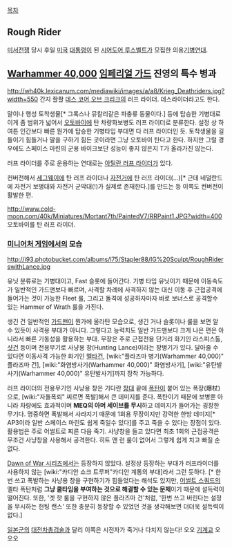 [[목차]]
== Rough Rider ==
[[미서전쟁]] 당시 후일 [[미국]] [[대통령]]이 된 [[시어도어 루스벨트]]가 모집한 의용[[기병]]연대.

== [[Warhammer 40,000]] [[임페리얼 가드]] 진영의 특수 병과 ==
http://wh40k.lexicanum.com/mediawiki/images/a/a8/Krieg_Deathriders.jpg?width=550
간지 좔좔 [[데스 코어 오브 크리크]]의 러프 라이더. 데스라이더라고도 한다.

말이나 행성 토착생물[* 그록스나 뮤칼리같은 파충류 동물이다.] 등에 탑승한 기병대로 이게 좀 범위가 넓어서 [[오토바이]]에 탄 차량화보병도 러프 라이더로 분류한다. 설정 상 하여튼 인간보다 빠른 뭔가에 탑승한 기병타입 부대면 다 러프 라이더인 듯. 토착생물을 길들이기 힘들거나 말을 구하기 힘든 곳이라면 그냥 오토바이 탄다고 한다. 하지만 그럴 경우에도 스페이스 마린의 군용 바이크보단 성능이 좋지 않은지 T가 올라가진 않는다.

러프 라이더를 주로 운용하는 연대로는 [[아틸란 러프 라이더]]가 있다.

컨버전해서 [[세그웨이]]에 탄 러프 라이더나 [[자전거]]에 탄 러프 라이더(...)[* 근데 네덜란드에 자전거 보병대와 자전거 군악대(!)가 실제로 존재한다.]를 만드는 등 이쪽도 컨버전이 활발한 편.

http://www.cold-moon.com/40k/Miniatures/Mortant7th/PaintedV7/RRPaint1.JPG?width=400
오토바이를 탄 러프 라이더.

=== [[미니어처 게임]]에서의 모습 ===
http://i93.photobucket.com/albums/l75/Stapler88/IG%20Sculpt/RoughRiderswithLance.jpg

유닛 분류로는 기병대이고, Fast 슬롯에 들어간다. 기병 타입 유닛이기 때문에 이동속도가 일반적인 가드맨보다 빠르며, 사격할 차례에 사격하지 않는 대신 이동 후 근접공격에 들어가는 것이 가능한 Fleet 룰, 그리고 돌격에 성공하자마자 바로 보너스로 공격할수 있는 Hammer of Wrath 룰을 가진다.

생긴 건 일반적인 [[가드맨]]이 뭔가에 올라탄 모습으로, 생긴 거나 슬롯이나 룰을 보면 알 수 있듯이 사격용 부대가 아니다. 그렇다고 능력치도 일반 가드맨보다 크게 나은 편은 아니라서 빠른 기동성을 활용하는 부대. 무장은 주로 근접전용 단거리 화기인 라스피스톨, [[샷건]] 등이며 전용무기로 사냥용 창(Hunting Lance)이라는 장병기가 있다. 달아줄 수 있다면 이동사격 가능한 화기인 [[멜타]]건, [wiki:"플라즈마 병기(Warhammer 40,000)" 플라즈마 건], [wiki:"화염방사기(Warhammer 40,000)" 화염방사기], [wiki:"유탄발사기(Warhammer 40,000)" 유탄발사기]까지 장착 가능하다.

러프 라이더의 전용무기인 사냥용 창은 기다란 [[창]]대 끝에 [[폭탄]]이 붙어 있는 폭장(爆杖)으로, [wiki:"자돌폭뢰" 찌르면 폭발]해서 큰 데미지를 준다. 폭탄이기 때문에 보병뿐 아니라 차량에도 효과적이며 '''MEQ의 아머 세이브를 무시'''하고 데미지가 들어가는 굉장한 무기다. 명중하면 폭발해서 사라지기 때문에 1회용 무장이지만 강력한 한방 데미지[* AP3이라 일반 스페이스 마린도 쉽게 죽일수 있다]를 주고 죽을 수 있다는 장점이 있다. 활용법은 주로 어썰트로 찌른 다음 죽기. 사냥창을 들고 있다면 최초 1회의 근접공격은 무조건 사냥창을 사용해서 공격한다. 히트 앤 런 룰이 없어서 그렇게 쉽게 치고 빠질 순 없다.

[[Dawn of War 시리즈]]에서는 등장하지 않았다. 설정상 등장하는 부대가 러프라이더를 사용하지 않는 [wiki:"카디안 쇼크 트루퍼"카디안 계통의 부대]라서 그런 듯하다. [* 한번 쓰고 폭발하는 사냥용 창을 구현하기가 힘들었다는 해석도 있지만, [[어썰트 스쿼드]]의 멜타 폭탄처럼 '''그냥 쿨타임을 부여하는 것으로 해결할 수 있는 문제'''이기 때문에 설득력이 떨어진다. 또한, '겟 핫 룰을 구현하지 않은 플라즈마 건'처럼, '한번 쓰고 버린다는 설정을 무시하는 헌팅 랜스' 또한 충분히 등장할 수 있었던 것을 생각해보면 더더욱 설득력이 없다.] 

[[일본군]]의 [[대전차총검술]]과 달리 이쪽은 시전자가 죽거나 다치지 않는다! 오오 [[기계교]] 오오오
